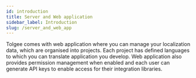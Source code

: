 ```yaml
---
id: introduction
title: Server and Web application
sidebar_label: Introduction
slug: /server_and_web_app
---
```


Tolgee comes with web application where you can manage your localization data, which are organised into
projects. Each project has defined languages to which you can translate application you develop. Web
application also provides permission management when enabled and each user can generate API keys to enable access for
their integration libraries.



